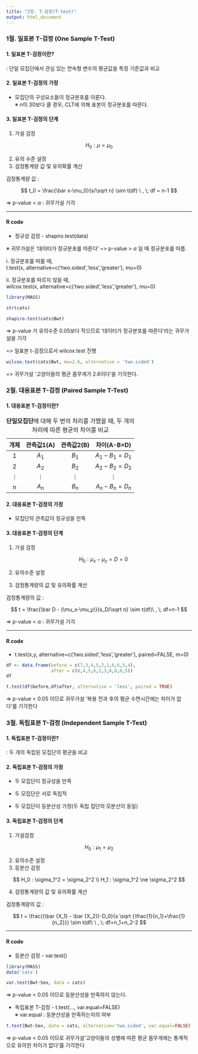 ```yaml
---
title: "2장. T-검정(T-test)"
output: html_document
---
```


### 1절. 일표본 T-검정 (One Sample T-Test)

#### 1. 일표본 T-검정이란?

: 단일 모집단에서 관심 있는 연속형 변수의 평균값을 특정 기준값과 비교

#### 2. 일표본 T-검정의 가정

-   모집단의 구성요소들이 정규분포를 이룬다.\
    ※ n이 30보다 클 경우, CLT에 의해 표본이 정규분포를 따른다.

#### 3. 일표본 T-검정의 단계

1.  가설 검정

$$ H_0 : \mu = \mu_0 $$

2.  유의 수준 설정
3.  검정통계량 값 및 유의확률 계산

검정통계량 값 :

$$
t_0 = \frac{\bar x-\mu_0}{s/\sqrt n} \sim t(df) \ , \; df = n-1
$$

=\> p-value \< $\alpha$ : 귀무가설 기각\

------------------------------------------------------------------------

#### R code

-   정규성 검정 - shapiro.test(data)

※ 귀무가설은 '데이터가 정규분포를 따른다' =\> p-value \> $\alpha$ 일 때 정규분포를 따름.

i\. 정규분포를 따를 때,\
t.test(x, alternative=c('two.sided','less','greater'), mu=0)

ii\. 정규분포를 따르지 않을 때,\
wilcox.test(x, alternative=c('two.sided','less','greater'), mu=0)

```r
library(MASS)

str(cats)

shapiro.test(cats$Bwt)
```

=\> p-value 가 유의수준 0.05보다 작으므로 '데이터가 정규분포를 따른다'라는 귀무가설을 기각

=\> 일표본 t-검정으로서 wilcox.test 진행

```r
wilcox.test(cats$Bwt, mu=2.6, alternative = 'two.sided')
```

=\> 귀무가설 '고양이들의 평균 몸무게가 2.6이다'을 기각한다.

### 2절. 대응표본 T-검정 (Paired Sample T-Test)

#### 1. 대응표본 T-검정이란?

|   개체   | 관측값1(A) | 관측값2(B) |  차이(A-B=D)  |
|:--------:|:----------:|:----------:|:-------------:|
|    1     |   $A_1$    |   $B_1$    | $A_1-B_1=D_1$ |
|    2     |   $A_2$    |   $B_2$    | $A_2-B_2=D_2$ |
| $\vdots$ |  $\vdots$  |  $\vdots$  |   $\vdots$    |
|    n     |   $A_n$    |   $B_n$    | $A_n-B_n=D_n$ |

: **단일모집단**에 대해 두 번의 처리를 가했을 때, 두 개의 처리에 따른 평균의 차이를 비교

#### 2. 대응표본 T-검정의 가정

-   모집단의 관측값이 정규성을 만족

#### 3. 대응표본 T-검정의 단계

1.  가설 검정

    $$ H_0 : \mu_x-\mu_y=D=0 $$

2.  유의수준 설정

3.  검정통계량의 값 및 유의확률 계산

검정통계량의 값 :

$$
t = \frac{\bar D - (\mu_x-\mu_y)}{s_D/\sqrt n} \sim t(df)\ , \; df=n-1 
$$

=\> p-value \< $\alpha$ : 귀무가설 기각

------------------------------------------------------------------------

#### R code

-   t.test(x,y, alternative=c('two.sided','less','greater'), paired=FALSE, m=0)

```r
df <- data.frame(before = c(7,3,4,5,2,1,6,6,5,4),
                 after = c(8,4,5,6,2,3,6,8,6,5))
df

t.test(df$before,df$after, alternative = 'less', paired = TRUE)
```

=\> p-value \< 0.05 이므로 귀무가설 '복용 전과 후의 평균 수면시간에는 차이가 없다'를 기각한다

### 3절. 독립표본 T-검정 (Independent Sample T-Test)

#### 1. 독립표본 T-검정이란?

: 두 개의 독립된 모집단의 평균을 비교

#### 2. 독립표본 T-검정의 가정

-   두 모집단이 정규성을 만족

-   두 모집단은 서로 독립적

-   두 모집단이 등분산성 가정(두 독립 집단의 모분산이 동일)

#### 3. 독립표본 T-검정의 단계

1.  가설검정

$$
H_0 : \mu_1 = \mu_2
$$

2.  유의수준 설정
3.  등분산 검정

$$
H_0 : \sigma_1^2 = \sigma_2^2 \\
H_1 : \sigma_1^2 \ne \sigma_2^2
$$

4.  검정통계량의 값 및 유의확률 계산

검정통계량의 값 :

$$
t = \frac{(\bar {X_1} - \bar {X_2})-D_0}{s \sqrt {\frac{1}{n_1}+\frac{1}{n_2}}} \sim t(df) \ , \; df=n_1+n_2-2
$$

------------------------------------------------------------------------

#### R code

-   등분산 검정 - var.test()

```r
library(MASS)
data('cats')

var.test(Bwt~Sex, data = cats)
```

=\> p-value \< 0.05 이므로 등분산성을 만족하지 않는다.

-   독립표본 T-검정 - t.test(..., var.equal=FALSE)\
    ※ var.equal : 등분산성을 만족하는지의 여부

```r
t.test(Bwt~Sex, data = cats, alternative='two.sided', var.equal=FALSE)
```

=\> p-value \< 0.05 이므로 귀무가설'고양이들의 성별에 따른 평균 몸무게에는 통계적으로 유의한 차이가 없다'를 기각한다
